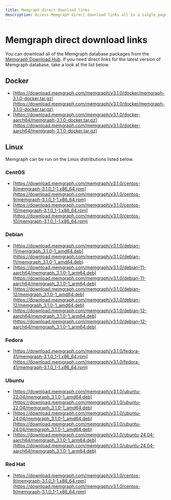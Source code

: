 ```yaml
---
title: Memgraph direct download links
description: Access Memgraph direct download links all in a single page. Our documentation is committed to ensuring a smooth developer experience. 
---
```



# Memgraph direct download links

You can download all of the Memgraph database packages from the [Memgraph
Download Hub](https://memgraph.com/download/). If you need direct links for the
latest version of Memgraph database, take a look at the list below.

## Docker
- [https://download.memgraph.com/memgraph/v3.1.0/docker/memgraph-3.1.0-docker.tar.gz](https://download.memgraph.com/memgraph/v3.1.0/docker/memgraph-3.1.0-docker.tar.gz)
- [https://download.memgraph.com/memgraph/v3.1.0/docker-aarch64/memgraph-3.1.0-docker.tar.gz](https://download.memgraph.com/memgraph/v3.1.0/docker-aarch64/memgraph-3.1.0-docker.tar.gz)

## Linux

Memgraph can be run on the Linux distributions listed below.

### CentOS
- [https://download.memgraph.com/memgraph/v3.1.0/centos-9/memgraph-3.1.0_1-1.x86_64.rpm](https://download.memgraph.com/memgraph/v3.1.0/centos-9/memgraph-3.1.0_1-1.x86_64.rpm)
- [https://download.memgraph.com/memgraph/v3.1.0/centos-10/memgraph-3.1.0_1-1.x86_64.rpm](https://download.memgraph.com/memgraph/v3.1.0/centos-10/memgraph-3.1.0_1-1.x86_64.rpm)

### Debian
- [https://download.memgraph.com/memgraph/v3.1.0/debian-11/memgraph_3.1.0-1_amd64.deb](https://download.memgraph.com/memgraph/v3.1.0/debian-11/memgraph_3.1.0-1_amd64.deb)
- [https://download.memgraph.com/memgraph/v3.1.0/debian-11-aarch64/memgraph_3.1.0-1_arm64.deb](https://download.memgraph.com/memgraph/v3.1.0/debian-11-aarch64/memgraph_3.1.0-1_arm64.deb)
- [https://download.memgraph.com/memgraph/v3.1.0/debian-12/memgraph_3.1.0-1_amd64.deb](https://download.memgraph.com/memgraph/v3.1.0/debian-12/memgraph_3.1.0-1_amd64.deb)
- [https://download.memgraph.com/memgraph/v3.1.0/debian-12-aarch64/memgraph_3.1.0-1_arm64.deb](https://download.memgraph.com/memgraph/v3.1.0/debian-12-aarch64/memgraph_3.1.0-1_arm64.deb)

### Fedora
- [https://download.memgraph.com/memgraph/v3.1.0/fedora-41/memgraph-3.1.0_1-1.x86_64.rpm](https://download.memgraph.com/memgraph/v3.1.0/fedora-41/memgraph-3.1.0_1-1.x86_64.rpm)

### Ubuntu
- [https://download.memgraph.com/memgraph/v3.1.0/ubuntu-22.04/memgraph_3.1.0-1_amd64.deb](https://download.memgraph.com/memgraph/v3.1.0/ubuntu-22.04/memgraph_3.1.0-1_amd64.deb)
- [https://download.memgraph.com/memgraph/v3.1.0/ubuntu-24.04/memgraph_3.1.0-1_amd64.deb](https://download.memgraph.com/memgraph/v3.1.0/ubuntu-24.04/memgraph_3.1.0-1_amd64.deb)
- [https://download.memgraph.com/memgraph/v3.1.0/ubuntu-24.04-aarch64/memgraph_3.1.0-1_arm64.deb](https://download.memgraph.com/memgraph/v3.1.0/ubuntu-24.04-aarch64/memgraph_3.1.0-1_arm64.deb)

### Red Hat
- [https://download.memgraph.com/memgraph/v3.1.0/centos-9/memgraph-3.1.0_1-1.x86_64.rpm](https://download.memgraph.com/memgraph/v3.1.0/centos-9/memgraph-3.1.0_1-1.x86_64.rpm)